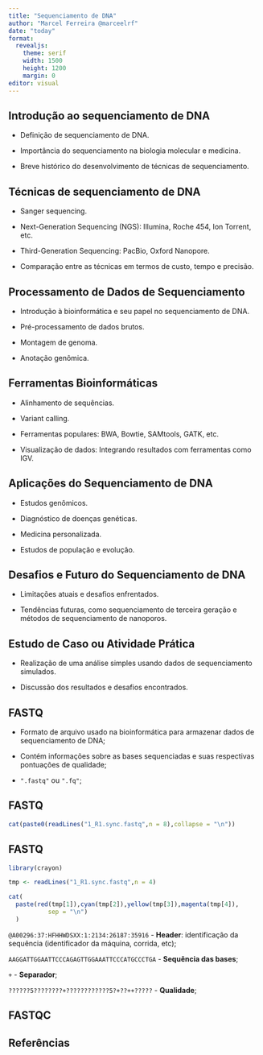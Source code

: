 ```yaml
---
title: "Sequenciamento de DNA"
author: "Marcel Ferreira @marceelrf"
date: "today"
format: 
  revealjs: 
    theme: serif
    width: 1500
    height: 1200
    margin: 0
editor: visual
---
```


## Introdução ao sequenciamento de DNA

-   Definição de sequenciamento de DNA.

-   Importância do sequenciamento na biologia molecular e medicina.

-   Breve histórico do desenvolvimento de técnicas de sequenciamento.

## Técnicas de sequenciamento de DNA

-   Sanger sequencing.

-   Next-Generation Sequencing (NGS): Illumina, Roche 454, Ion Torrent, etc.

-   Third-Generation Sequencing: PacBio, Oxford Nanopore.

-   Comparação entre as técnicas em termos de custo, tempo e precisão.

## Processamento de Dados de Sequenciamento

-   Introdução à bioinformática e seu papel no sequenciamento de DNA.

-   Pré-processamento de dados brutos.

-   Montagem de genoma.

-   Anotação genômica.

## Ferramentas Bioinformáticas

-   Alinhamento de sequências.

-   Variant calling.

-   Ferramentas populares: BWA, Bowtie, SAMtools, GATK, etc.

-   Visualização de dados: Integrando resultados com ferramentas como IGV.

## Aplicações do Sequenciamento de DNA

-   Estudos genômicos.

-   Diagnóstico de doenças genéticas.

-   Medicina personalizada.

-   Estudos de população e evolução.

## Desafios e Futuro do Sequenciamento de DNA

-   Limitações atuais e desafios enfrentados.

-   Tendências futuras, como sequenciamento de terceira geração e métodos de sequenciamento de nanoporos.

## Estudo de Caso ou Atividade Prática

-   Realização de uma análise simples usando dados de sequenciamento simulados.

-   Discussão dos resultados e desafios encontrados.

## FASTQ

-   Formato de arquivo usado na bioinformática para armazenar dados de sequenciamento de DNA;

-   Contém informações sobre as bases sequenciadas e suas respectivas pontuações de qualidade;

-   `".fastq"` ou `".fq"`;

## FASTQ

```r
cat(paste0(readLines("1_R1.sync.fastq",n = 8),collapse = "\n"))
```

## FASTQ

```r
library(crayon)
```

```r
tmp <- readLines("1_R1.sync.fastq",n = 4)

cat(
  paste(red(tmp[1]),cyan(tmp[2]),yellow(tmp[3]),magenta(tmp[4]),
           sep = "\n")
  )
```

`@A00296:37:HFHHWDSXX:1:2134:26187:35916` - **Header**: identificação da sequência (identificador da máquina, corrida, etc);

`AAGGATTGGAATTCCCAGAGTTGGAAATTCCCATGCCCTGA` - **Sequência das bases**;

`+` - **Separador**;

`??????5????????+????????????5?+??++?????` - **Qualidade**;

## FASTQC

## Referências
